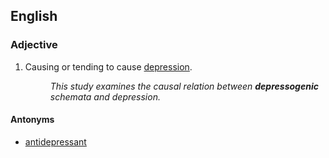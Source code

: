 ==English==

===Adjective===
{{en-adj|-}}

# Causing or tending to cause [[depression]].
#: ''This study examines the causal relation between '''depressogenic''' schemata and depression.''

====Antonyms====
*[[antidepressant]]
